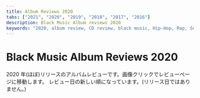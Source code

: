 ```yaml
---
title: Album Reviews 2020
tabs: ["2021", "2020", "2019", "2018", "2017", "2016"]
description: Black Music Album reviews 2020
keywords: "2020, album review, CD review, black music, Hip-Hop, Rap, Soul, R&B"
---
```



# Black Music Album Reviews 2020

<PageDescription>

2020 年(ほぼ)リリースのアルバムレビューです。画像クリックでレビューページに移動します。
レビュー日の新しい順になっています。(リリース日ではありません。)

</PageDescription>

<Row>
  <Column colMd={2} colLg={3} noGutterMdLeft>
    <Review1 />
  </Column>
  <Column colMd={2} colLg={3} noGutterMdLeft>
    <Review2 />
  </Column>
  <Column colMd={2} colLg={3} noGutterMdLeft>
    <Review3 />
  </Column>
  <Column colMd={2} colLg={3} noGutterMdLeft>
    <Review4 />
  </Column>
</Row>

<Row>
  <Column colMd={2} colLg={3} noGutterMdLeft>
    <Review5 />
  </Column>
  <Column colMd={2} colLg={3} noGutterMdLeft>
    <Review6 />
  </Column>
  <Column colMd={2} colLg={3} noGutterMdLeft>
    <Review7 />
  </Column>
  <Column colMd={2} colLg={3} noGutterMdLeft>
    <Review8 />
  </Column>
</Row>

<Row>
  <Column colMd={2} colLg={3} noGutterMdLeft>
    <Review9 />
  </Column>
  <Column colMd={2} colLg={3} noGutterMdLeft>
    <Review10 />
  </Column>
  <Column colMd={2} colLg={3} noGutterMdLeft>
    <Review11 />
  </Column>
  <Column colMd={2} colLg={3} noGutterMdLeft>
    <Review12 />
  </Column>
</Row>

<Row>
  <Column colMd={2} colLg={3} noGutterMdLeft>
    <Review13 />
  </Column>
  <Column colMd={2} colLg={3} noGutterMdLeft>
    <Review14 />
  </Column>
  <Column colMd={2} colLg={3} noGutterMdLeft>
    <Review15 />
  </Column>
  <Column colMd={2} colLg={3} noGutterMdLeft>
    <Review16 />
  </Column>
</Row>

<Row>
  <Column colMd={2} colLg={3} noGutterMdLeft>
    <Review17 />
  </Column>
  <Column colMd={2} colLg={3} noGutterMdLeft>
    <Review18 />
  </Column>
  <Column colMd={2} colLg={3} noGutterMdLeft>
    <Review19 />
  </Column>
  <Column colMd={2} colLg={3} noGutterMdLeft>
    <Review20 />
  </Column>
</Row>

<Row>
  <Column colMd={2} colLg={3} noGutterMdLeft>
    <Review21 />
  </Column>
  <Column colMd={2} colLg={3} noGutterMdLeft>
    <Review22 />
  </Column>
  <Column colMd={2} colLg={3} noGutterMdLeft>
    <Review23 />
  </Column>
  <Column colMd={2} colLg={3} noGutterMdLeft>
    <Review24 />
  </Column>
</Row>

<Row>
  <Column colMd={2} colLg={3} noGutterMdLeft>
    <Review25 />
  </Column>
  <Column colMd={2} colLg={3} noGutterMdLeft>
    <Review26 />
  </Column>
  <Column colMd={2} colLg={3} noGutterMdLeft>
    <Review27 />
  </Column>
  <Column colMd={2} colLg={3} noGutterMdLeft>
    <Review28 />
  </Column>
</Row>

<Row>
  <Column colMd={2} colLg={3} noGutterMdLeft>
    <Review29 />
  </Column>
  <Column colMd={2} colLg={3} noGutterMdLeft>
    <Review30 />
  </Column>
  <Column colMd={2} colLg={3} noGutterMdLeft>
    <Review31 />
  </Column>
  <Column colMd={2} colLg={3} noGutterMdLeft>
    <Review32 />
  </Column>
</Row>

<Row>
  <Column colMd={2} colLg={3} noGutterMdLeft>
    <Review33 />
  </Column>
  <Column colMd={2} colLg={3} noGutterMdLeft>
    <Review34 />
  </Column>
  <Column colMd={2} colLg={3} noGutterMdLeft>
    <Review35 />
  </Column>
  <Column colMd={2} colLg={3} noGutterMdLeft>
    <Review36 />
  </Column>
</Row>

<Row>
  <Column colMd={2} colLg={3} noGutterMdLeft>
    <Review37 />
  </Column>
  <Column colMd={2} colLg={3} noGutterMdLeft>
    <Review38 />
  </Column>
  <Column colMd={2} colLg={3} noGutterMdLeft>
    <Review39 />
  </Column>
  <Column colMd={2} colLg={3} noGutterMdLeft>
    <Review40 />
  </Column>
</Row>

<Row>
  <Column colMd={2} colLg={3} noGutterMdLeft>
    <Review41 />
  </Column>
  <Column colMd={2} colLg={3} noGutterMdLeft>
    <Review42 />
  </Column>
</Row>
